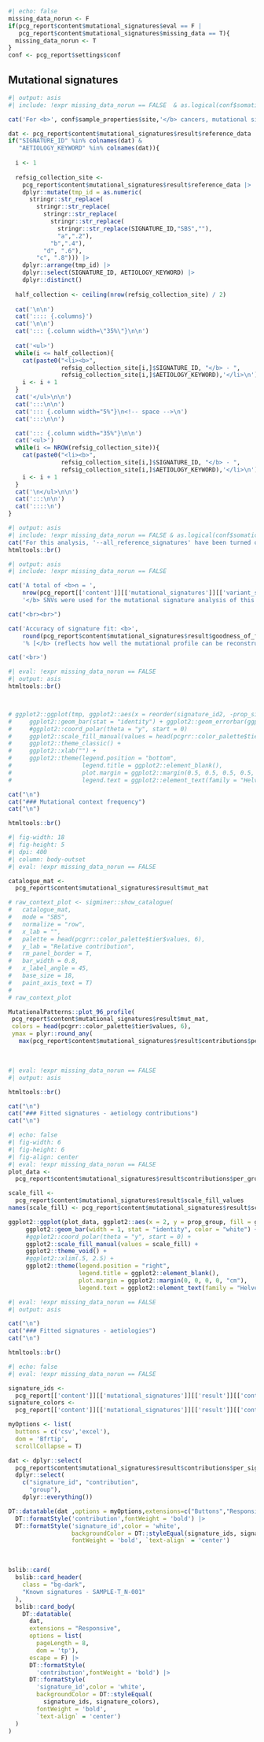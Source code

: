 

```r
#| echo: false
missing_data_norun <- F
if(pcg_report$content$mutational_signatures$eval == F | 
   pcg_report$content$mutational_signatures$missing_data == T){
  missing_data_norun <- T
}
conf <- pcg_report$settings$conf
```


## Mutational signatures

```r
#| output: asis
#| include: !expr missing_data_norun == FALSE  & as.logical(conf$somatic_snv$mutational_signatures$all_reference_signatures) == FALSE

cat('For <b>', conf$sample_properties$site,'</b> cancers, mutational signature identification uses the following reference collection of known signatures for the <i>refitting procedure</i>:<br>',sep="")

dat <- pcg_report$content$mutational_signatures$result$reference_data
if("SIGNATURE_ID" %in% colnames(dat) & 
   "AETIOLOGY_KEYWORD" %in% colnames(dat)){
  
  i <- 1
  
  refsig_collection_site <- 
    pcg_report$content$mutational_signatures$result$reference_data |>
    dplyr::mutate(tmp_id = as.numeric(
      stringr::str_replace(
        stringr::str_replace(
          stringr::str_replace(
            stringr::str_replace(
              stringr::str_replace(SIGNATURE_ID,"SBS",""),
              "a",".2"),
            "b",".4"),
          "d", ".6"),
        "c", ".8"))) |>
    dplyr::arrange(tmp_id) |>
    dplyr::select(SIGNATURE_ID, AETIOLOGY_KEYWORD) |>
    dplyr::distinct()
  
  half_collection <- ceiling(nrow(refsig_collection_site) / 2)
  
  cat('\n\n')
  cat(':::: {.columns}')
  cat('\n\n')
  cat('::: {.column width=\"35%\"}\n\n')
  
  cat('<ul>')
  while(i <= half_collection){
    cat(paste0("<li><b>",
               refsig_collection_site[i,]$SIGNATURE_ID, "</b> - ", 
               refsig_collection_site[i,]$AETIOLOGY_KEYWORD),'</li>\n')
    i <- i + 1
  }
  cat('</ul>\n\n')
  cat(':::\n\n')
  cat('::: {.column width="5%"}\n<!-- space -->\n')
  cat(':::\n\n')

  cat('::: {.column width="35%"}\n\n')
  cat('<ul>')
  while(i <= NROW(refsig_collection_site)){
    cat(paste0("<li><b>",
               refsig_collection_site[i,]$SIGNATURE_ID, "</b> - ", 
               refsig_collection_site[i,]$AETIOLOGY_KEYWORD),'</li>\n')
    i <- i + 1
  }
  cat('\n</ul>\n\n')
  cat(':::\n\n')
  cat('::::\n')
}

```   


```r
#| output: asis 
#| include: !expr missing_data_norun == FALSE & as.logical(conf$somatic_snv$mutational_signatures$all_reference_signatures) == TRUE
cat("For this analysis, '--all_reference_signatures' have been turned on, which means that all reference signatures (n = 67) have been considered during refitting of the mutational profile with reference signatures",sep="\n")
htmltools::br()

```

```r
#| output: asis
#| include: !expr missing_data_norun == FALSE

cat('A total of <b>n = ',
    nrow(pcg_report[['content']][['mutational_signatures']][['variant_set']]$all), 
    '</b> SNVs were used for the mutational signature analysis of this tumor.', sep = '')

cat("<br><br>")

cat('Accuracy of signature fit: <b>', 
    round(pcg_report$content$mutational_signatures$result$goodness_of_fit$estimate, digits = 3) * 100, 
    '% [</b> (reflects how well the mutational profile can be reconstructed with signatures from the reference collection)', sep = '')

cat('<br>')
```

::: {.panel-tabset .nav-pills}


```r
#| eval: !expr missing_data_norun == FALSE
#| output: asis
htmltools::br()



# ggplot2::ggplot(tmp, ggplot2::aes(x = reorder(signature_id2, -prop_signature), y = prop_signature, fill = signature_id2)) +
#     ggplot2::geom_bar(stat = "identity") + ggplot2::geom_errorbar(ggplot2::aes(ymin = prop_signature_ci_lower, ymax = prop_signature_ci_upper), width = .4)+
#     #ggplot2::coord_polar(theta = "y", start = 0) 
#     ggplot2::scale_fill_manual(values = head(pcgrr::color_palette$tier$values, NROW(tmp))) +
#     ggplot2::theme_classic() + 
#     ggplot2::xlab("") +
#     ggplot2::theme(legend.position = "bottom",
#                    legend.title = ggplot2::element_blank(),
#                    plot.margin = ggplot2::margin(0.5, 0.5, 0.5, 0.5, "cm"), axis.text.x = ggplot2::element_blank(), 
#                    legend.text = ggplot2::element_text(family = "Helvetica", size = 14))

cat("\n")
cat("### Mutational context frequency")
cat("\n")

htmltools::br()
```


```r
#| fig-width: 18
#| fig-height: 5
#| dpi: 400
#| column: body-outset
#| eval: !expr missing_data_norun == FALSE

catalogue_mat <- 
  pcg_report$content$mutational_signatures$result$mut_mat

# raw_context_plot <- sigminer::show_catalogue(
#   catalogue_mat, 
#   mode = "SBS", 
#   normalize = "row", 
#   x_lab = "", 
#   palette = head(pcgrr::color_palette$tier$values, 6),  
#   y_lab = "Relative contribution",
#   rm_panel_border = T, 
#   bar_width = 0.8, 
#   x_label_angle = 45, 
#   base_size = 18, 
#   paint_axis_text = T)
# 
# raw_context_plot

MutationalPatterns::plot_96_profile(
 pcg_report$content$mutational_signatures$result$mut_mat,
 colors = head(pcgrr::color_palette$tier$values, 6),
 ymax = plyr::round_any(
   max(pcg_report$content$mutational_signatures$result$contributions$per_signature$prop_signature), 0.05,f=ceiling))

```   

<br>

```r
#| eval: !expr missing_data_norun == FALSE
#| output: asis

htmltools::br()

cat("\n")
cat("### Fitted signatures - aetiology contributions")
cat("\n")

```

```r
#| echo: false
#| fig-width: 6
#| fig-height: 6
#| fig-align: center
#| eval: !expr missing_data_norun == FALSE
plot_data <- 
  pcg_report$content$mutational_signatures$result$contributions$per_group

scale_fill <- 
  pcg_report$content$mutational_signatures$result$scale_fill_values
names(scale_fill) <- pcg_report$content$mutational_signatures$result$scale_fill_names

ggplot2::ggplot(plot_data, ggplot2::aes(x = 2, y = prop_group, fill = group)) +
     ggplot2::geom_bar(width = 1, stat = "identity", color = "white") +
     #ggplot2::coord_polar(theta = "y", start = 0) +
     ggplot2::scale_fill_manual(values = scale_fill) +
     ggplot2::theme_void() + 
     #ggplot2::xlim(.5, 2.5) +
     ggplot2::theme(legend.position = "right",
                    legend.title = ggplot2::element_blank(),
                    plot.margin = ggplot2::margin(0, 0, 0, 0, "cm"),
                    legend.text = ggplot2::element_text(family = "Helvetica", size = 14))


```


```r
#| eval: !expr missing_data_norun == FALSE
#| output: asis

cat("\n")
cat("### Fitted signatures - aetiologies")
cat("\n")

htmltools::br()
```

```r
#| echo: false
#| eval: !expr missing_data_norun == FALSE

signature_ids <- 
  pcg_report[['content']][['mutational_signatures']][['result']][['contributions']][['per_signature']]$signature_id
signature_colors <- 
  pcg_report[['content']][['mutational_signatures']][['result']][['contributions']][['per_signature']]$col

myOptions <- list(
  buttons = c('csv','excel'),
  dom = 'Bfrtip', 
  scrollCollapse = T)

dat <- dplyr::select(
  pcg_report$content$mutational_signatures$result$contributions$per_signature, -c(sample_id,col,prop_signature)) |>
  dplyr::select(
    c("signature_id", "contribution", 
      "group"), 
    dplyr::everything())

DT::datatable(dat ,options = myOptions,extensions=c("Buttons","Responsive"),escape=F) |>
  DT::formatStyle('contribution',fontWeight = 'bold') |>
  DT::formatStyle('signature_id',color = 'white', 
                  backgroundColor = DT::styleEqual(signature_ids, signature_colors), 
                  fontWeight = 'bold', `text-align` = 'center')
```
<br>

:::



```r

bslib::card(
  bslib::card_header(
    class = "bg-dark",
    "Known signatures - SAMPLE-T_N-001"
  ),
  bslib::card_body(
    DT::datatable(
      dat,
      extensions = "Responsive",
      options = list(
        pageLength = 8,
        dom = 'tp'),
      escape = F) |>
      DT::formatStyle(
        'contribution',fontWeight = 'bold') |>
      DT::formatStyle(
        'signature_id',color = 'white', 
        backgroundColor = DT::styleEqual(
          signature_ids, signature_colors), 
        fontWeight = 'bold', 
        `text-align` = 'center')
  )
)
```

